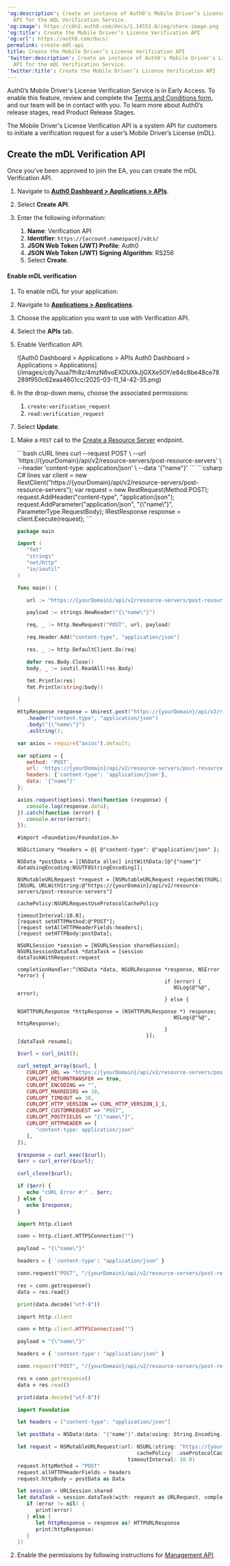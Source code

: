 ---
'og:description': Create an instance of Auth0's Mobile Driver’s License Verification
  API for the mDL Verification Service.
'og:image': https://cdn2.auth0.com/docs/1.14553.0/img/share-image.png
'og:title': Create the Mobile Driver’s License Verification API
'og:url': https://auth0.com/docs/
permalink: create-mdl-api
title: Create the Mobile Driver’s License Verification API
'twitter:description': Create an instance of Auth0's Mobile Driver’s License Verification
  API for the mDL Verification Service.
'twitter:title': Create the Mobile Driver’s License Verification API
---
<Callout icon="file-lines" color="#0EA5E9" iconType="regular">

Auth0’s Mobile Driver's License Verification Service is in Early Access. To enable this feature, review and complete the [Terms and Conditions form](https://forms.gle/47YuFPkhh3RZVvt76), and our team will be in contact with you. To learn more about Auth0’s release stages, read Product Release Stages.

</Callout>

The Mobile Driver's License Verification API is a system API for customers to initiate a verification request for a user’s Mobile Driver’s License (mDL).

## Create the mDL Verification API

Once you've been approved to join the EA, you can create the mDL Verification API.

<Tabs><Tab title="Auth0 Dashboard">

1. Navigate to [**Auth0 Dashboard > Applications > APIs**](https://manage.auth0.com/#/apis).
2. Select **Create API**.
3. Enter the following information:

   1. **Name**: Verification API
   2. **Identifier**: `https://{account.namespace}/vdcs/`
   3. **JSON Web Token (JWT) Profile**: Auth0
   4. **JSON Web Token (JWT) Signing Algorithm**: RS256
   5. Select **Create**.

#### Enable mDL verification

1. To enable mDL for your application:
2. Navigate to [**Applications > Applications**](https://manage.auth0.com/#/applications).
3. Choose the application you want to use with Verification API.
4. Select the **APIs** tab.
5. Enable Verification API.

   <Frame>![Auth0 Dashboard > Applications > APIs
   Auth0 Dashboard > Applications > Applications](/images/cdy7uua7fh8z/4mzN6voEXDUXkJjGXXe50Y/e84c8be48ce78289f950c62eaa4601cc/2025-03-11_14-42-35.png)</Frame>
6. In the drop-down menu, choose the associated permissions:

   1. `create:verification_request`
   2. `read:verification_request`
7. Select **Update**.

</Tab><Tab title="Management API">

1. Make a `POST` call to the [Create a Resource Server](https://auth0.com/docs/api/management/v2/resource-servers/post-resource-servers) endpoint.

   <CodeGroup>
   ```bash cURL lines
   curl --request POST \
      --url 'https://{yourDomain}/api/v2/resource-servers/post-resource-servers' \
      --header 'content-type: application/json' \
      --data '{"name"}'
   ```
   ```csharp C# lines
   var client = new RestClient("https://{yourDomain}/api/v2/resource-servers/post-resource-servers");
   var request = new RestRequest(Method.POST);
   request.AddHeader("content-type", "application/json");
   request.AddParameter("application/json", "{\"name\"}", ParameterType.RequestBody);
   IRestResponse response = client.Execute(request);
   ```

   ```go Go lines expandable
   package main

   import (
      "fmt"
      "strings"
      "net/http"
      "io/ioutil"
   )

   func main() {

      url := "https://{yourDomain}/api/v2/resource-servers/post-resource-servers"

      payload := strings.NewReader("{\"name\"}")

      req, _ := http.NewRequest("POST", url, payload)

      req.Header.Add("content-type", "application/json")

      res, _ := http.DefaultClient.Do(req)

      defer res.Body.Close()
      body, _ := ioutil.ReadAll(res.Body)

      fmt.Println(res)
      fmt.Println(string(body))

   }
   ```
   ```java Java lines
   HttpResponse response = Unirest.post("https://{yourDomain}/api/v2/resource-servers/post-resource-servers")
      .header("content-type", "application/json")
      .body("{\"name\"}")
      .asString();
   ```

   ```javascript Node.JS lines
   var axios = require("axios").default;
   
   var options = {
      method: 'POST',
      url: 'https://{yourDomain}/api/v2/resource-servers/post-resource-servers',
      headers: {'content-type': 'application/json'},
      data: '{"name"}'
   };

   axios.request(options).then(function (response) {
      console.log(response.data);
   }).catch(function (error) {
      console.error(error);
   });
   ```
   ```obj-c Obj-C lines
   #import <Foundation/Foundation.h>

   NSDictionary *headers = @{ @"content-type": @"application/json" };

   NSData *postData = [[NSData alloc] initWithData:[@"{"name"}" dataUsingEncoding:NSUTF8StringEncoding]];

   NSMutableURLRequest *request = [NSMutableURLRequest requestWithURL:[NSURL URLWithString:@"https://{yourDomain}/api/v2/resource-servers/post-resource-servers"]
                                                         cachePolicy:NSURLRequestUseProtocolCachePolicy
                                                      timeoutInterval:10.0];
   [request setHTTPMethod:@"POST"];
   [request setAllHTTPHeaderFields:headers];
   [request setHTTPBody:postData];

   NSURLSession *session = [NSURLSession sharedSession];
   NSURLSessionDataTask *dataTask = [session dataTaskWithRequest:request
                                             completionHandler:^(NSData *data, NSURLResponse *response, NSError *error) {
                                                   if (error) {
                                                      NSLog(@"%@", error);
                                                   } else {
                                                      NSHTTPURLResponse *httpResponse = (NSHTTPURLResponse *) response;
                                                      NSLog(@"%@", httpResponse);
                                                   }
                                             }];
   [dataTask resume];
   ```

   ```php PHP lines expandable
   $curl = curl_init();

   curl_setopt_array($curl, [
      CURLOPT_URL => "https://{yourDomain}/api/v2/resource-servers/post-resource-servers",
      CURLOPT_RETURNTRANSFER => true,
      CURLOPT_ENCODING => "",
      CURLOPT_MAXREDIRS => 10,
      CURLOPT_TIMEOUT => 30,
      CURLOPT_HTTP_VERSION => CURL_HTTP_VERSION_1_1,
      CURLOPT_CUSTOMREQUEST => "POST",
      CURLOPT_POSTFIELDS => "{\"name\"}",
      CURLOPT_HTTPHEADER => [
         "content-type: application/json"
      ],
   ]);

   $response = curl_exec($curl);
   $err = curl_error($curl);

   curl_close($curl);

   if ($err) {
      echo "cURL Error #:" . $err;
   } else {
      echo $response;
   }
   ```
   ```python Python lines
   import http.client

   conn = http.client.HTTPSConnection("")

   payload = "{\"name\"}"

   headers = { 'content-type': "application/json" }

   conn.request("POST", "/{yourDomain}/api/v2/resource-servers/post-resource-servers", payload, headers)

   res = conn.getresponse()
   data = res.read()

   print(data.decode("utf-8"))
   ```

   ```ruby Ruby lines
   import http.client

   conn = http.client.HTTPSConnection("")

   payload = "{\"name\"}"

   headers = { 'content-type': "application/json" }

   conn.request("POST", "/{yourDomain}/api/v2/resource-servers/post-resource-servers", payload, headers)

   res = conn.getresponse()
   data = res.read()

   print(data.decode("utf-8"))
   ```
   ```swift Swift lines
   import Foundation

   let headers = ["content-type": "application/json"]

   let postData = NSData(data: "{"name"}".data(using: String.Encoding.utf8)!)

   let request = NSMutableURLRequest(url: NSURL(string: "https://{yourDomain}/api/v2/resource-servers/post-resource-servers")! as URL,
                                          cachePolicy: .useProtocolCachePolicy,
                                       timeoutInterval: 10.0)
   request.httpMethod = "POST"
   request.allHTTPHeaderFields = headers
   request.httpBody = postData as Data

   let session = URLSession.shared
   let dataTask = session.dataTask(with: request as URLRequest, completionHandler: { (data, response, error) -> Void in
      if (error != nil) {
         print(error)
      } else {
         let httpResponse = response as? HTTPURLResponse
         print(httpResponse)
      }
   })
   ```
   </CodeGroup>
2. Enable the permissions by following instructions for [Management API](/docs/get-started/apis/add-api-permissions#use-the-management-api).

</Tab></Tabs>